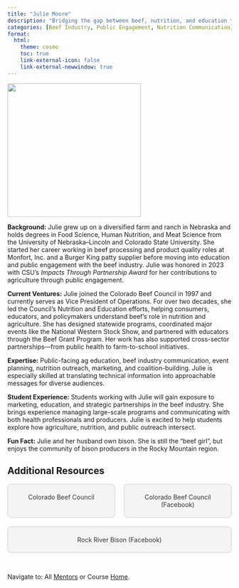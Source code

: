 ```yaml
---
title: "Julie Moore"
description: "Bridging the gap between beef, nutrition, and education through decades of industry leadership."
categories: [Beef Industry, Public Engagement, Nutrition Communication]
format: 
  html: 
    theme: cosmo
    toc: true
    link-external-icon: false
    link-external-newwindow: true
---
```


![](julie-moore.jpg){fig-align="left" width=300}

**Background:** Julie grew up on a diversified farm and ranch in Nebraska and holds degrees in Food Science, Human Nutrition, and Meat Science from the University of Nebraska–Lincoln and Colorado State University. She started her career working in beef processing and product quality roles at Monfort, Inc. and a Burger King patty supplier before moving into education and public engagement with the beef industry. Julie was honored in 2023 with CSU’s *Impacts Through Partnership Award* for her contributions to agriculture through public engagement.

**Current Ventures:**  Julie joined the Colorado Beef Council in 1997 and currently serves as Vice President of Operations. For over two decades, she led the Council’s Nutrition and Education efforts, helping consumers, educators, and policymakers understand beef’s role in nutrition and agriculture. She has designed statewide programs, coordinated major events like the National Western Stock Show, and partnered with educators through the Beef Grant Program. Her work has also supported cross-sector partnerships—from public health to farm-to-school initiatives.

**Expertise:** Public-facing ag education, beef industry communication, event planning, nutrition outreach, marketing, and coalition-building. Julie is especially skilled at translating technical information into approachable messages for diverse audiences.

**Student Experience:** Students working with Julie will gain exposure to marketing, education, and strategic partnerships in the beef industry. She brings experience managing large-scale programs and communicating with both health professionals and producers. Julie is excited to help students explore how agriculture, nutrition, and public outreach intersect.

**Fun Fact:** Julie and her husband own bison. She is still the “beef girl”, but enjoys the community of bison producers in the Rocky Mountain region.

## Additional Resources


```{=html}
<div style="display: flex; justify-content: space-between; gap: 20px; flex-wrap: wrap;">

  <a href="www.cobeef.com" target="_blank" style="flex: 1; min-width: 200px; text-align: center; padding: 20px; background: #f4f4f4; border: 1px solid #ccc; text-decoration: none; color: #333; border-radius: 8px;">
    Colorado Beef Council
  </a>

  <a href="https://www.facebook.com/cobeef" target="_blank" style="flex: 1; min-width: 200px; text-align: center; padding: 20px; background: #f4f4f4; border: 1px solid #ccc; text-decoration: none; color: #333; border-radius: 8px;">
    Colorado Beef Council (Facebook)
  </a>

  <a href="https://www.facebook.com/rockriverbison" target="_blank" style="flex: 1; min-width: 200px; text-align: center; padding: 20px; background: #f4f4f4; border: 1px solid #ccc; text-decoration: none; color: #333; border-radius: 8px;">
    Rock River Bison (Facebook)
  </a>

</div>
```

<br>

::: footer
Navigate to: All [Mentors](../mentors.qmd) or Course [Home](https://laurenchenarides.github.io/csu-arec-224/).
:::
